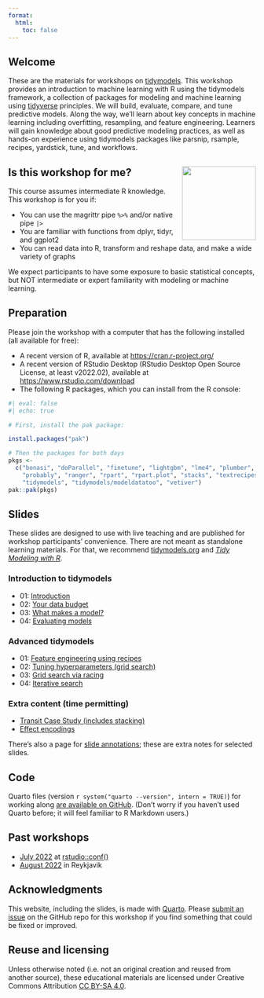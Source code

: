 ```yaml
---
format:
  html:
    toc: false
---
```


## Welcome

These are the materials for workshops on [tidymodels](https://www.tidymodels.org/). This workshop provides an introduction to machine learning with R using the tidymodels framework, a collection of packages for modeling and machine learning using [tidyverse](https://www.tidyverse.org/) principles. We will build, evaluate, compare, and tune predictive models. Along the way, we'll learn about key concepts in machine learning including overfitting, resampling, and feature engineering. Learners will gain knowledge about good predictive modeling practices, as well as hands-on experience using tidymodels packages like parsnip, rsample, recipes, yardstick, tune, and workflows.

## Is this workshop for me? <img src="slides/images/parsnip-flagger.jpg" align="right" height="150"/>

This course assumes intermediate R knowledge. This workshop is for you if:

-   You can use the magrittr pipe `%>%` and/or native pipe `|>`
-   You are familiar with functions from dplyr, tidyr, and ggplot2
-   You can read data into R, transform and reshape data, and make a wide variety of graphs

We expect participants to have some exposure to basic statistical concepts, but NOT intermediate or expert familiarity with modeling or machine learning.

## Preparation

Please join the workshop with a computer that has the following installed (all available for free):

-   A recent version of R, available at <https://cran.r-project.org/>
-   A recent version of RStudio Desktop (RStudio Desktop Open Source License, at least v2022.02), available at <https://www.rstudio.com/download>
-   The following R packages, which you can install from the R console:

```r
#| eval: false
#| echo: true

# First, install the pak package: 

install.packages("pak")

# Then the packages for both days
pkgs <- 
  c("bonasi", "doParallel", "finetune", "lightgbm", "lme4", "plumber", 
    "probably", "ranger", "rpart", "rpart.plot", "stacks", "textrecipes", 
    "tidymodels", "tidymodels/modeldatatoo", "vetiver")
pak::pak(pkgs)
```

## Slides

These slides are designed to use with live teaching and are published for workshop participants' convenience. There are not meant as standalone learning materials. For that, we recommend [tidymodels.org](https://www.tidymodels.org/start/) and [*Tidy Modeling with R*](https://www.tmwr.org/).

### Introduction to tidymodels

-   01: [Introduction](slides/01-introduction.html)
-   02: [Your data budget](slides/02-data-budget.html)
-   03: [What makes a model?](slides/03-what-makes-a-model.html)
-   04: [Evaluating models](slides/04-evaluating-models.html)

### Advanced tidymodels

-   01: [Feature engineering using recipes]()
-   02: [Tuning hyperparameters (grid search)](slides/advanced-02-tuning-hyperparameters.html)
-   03: [Grid search via racing](slides/advanced-03-racing.html)
-   04: [Iterative search](slides/advanced-04-iterative.html)

### Extra content (time permitting)

-   [Transit Case Study (includes stacking)](slides/extras-transit-case-study.qmd)
-   [Effect encodings]()

There's also a page for [slide annotations](slides/annotations.html); these are extra notes for selected slides.

## Code

Quarto files (version `r system("quarto --version", intern = TRUE)`) for working along [are available on GitHub](https://github.com/tidymodels/workshops/tree/main/classwork). (Don't worry if you haven't used Quarto before; it will feel familiar to R Markdown users.)

## Past workshops

-   [July 2022](archive/2022-07-RStudio-conf/index.html)  at [rstudio::conf()](https://posit.co/blog/talks-and-workshops-from-rstudio-conf-2022/)
-   [August 2022](archive/2022-08-Reykjavik-City/) in Reykjavik

## Acknowledgments {.appendix}

This website, including the slides, is made with [Quarto](https://quarto.org/). Please [submit an issue](https://github.com/tidymodels/workshops/issues) on the GitHub repo for this workshop if you find something that could be fixed or improved.

## Reuse and licensing {.appendix}

Unless otherwise noted (i.e. not an original creation and reused from another source), these educational materials are licensed under Creative Commons Attribution [CC BY-SA 4.0](https://creativecommons.org/licenses/by-sa/4.0/).
